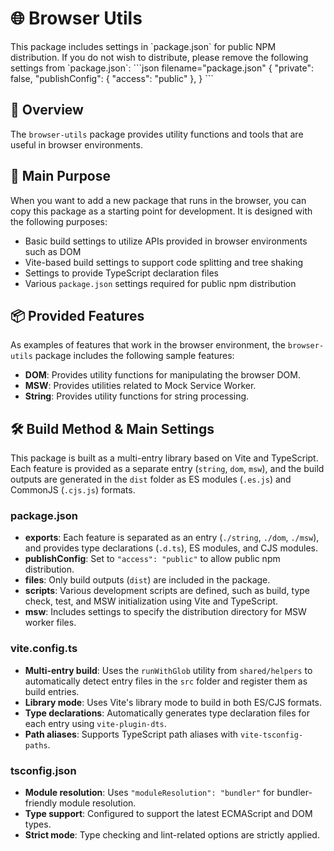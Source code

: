 
# 🌐 Browser Utils

<Callout type="info">
  This package includes settings in `package.json` for public NPM distribution.
  If you do not wish to distribute, please remove the following settings from `package.json`:
  ```json filename="package.json"
  {
    "private": false,
    "publishConfig": {
      "access": "public"
    },
  }
  ```
</Callout>

## 📖 Overview

The `browser-utils` package provides utility functions and tools that are useful in browser environments.

## 🎯 Main Purpose

When you want to add a new package that runs in the browser, you can copy this package as a starting point for development.
It is designed with the following purposes:

- Basic build settings to utilize APIs provided in browser environments such as DOM
- Vite-based build settings to support code splitting and tree shaking
- Settings to provide TypeScript declaration files
- Various `package.json` settings required for public npm distribution

## 📦 Provided Features

As examples of features that work in the browser environment, the `browser-utils` package includes the following sample features:

- <CodeRepositoryLink href="/packages/browser-utils/src/dom">**DOM**</CodeRepositoryLink>: Provides utility functions for manipulating the browser DOM.
- <CodeRepositoryLink href="/packages/browser-utils/src/msw">**MSW**</CodeRepositoryLink>: Provides utilities related to Mock Service Worker.
- <CodeRepositoryLink href="/packages/browser-utils/src/string">**String**</CodeRepositoryLink>: Provides utility functions for string processing.

## 🛠️ Build Method & Main Settings

This package is built as a multi-entry library based on Vite and TypeScript.  
Each feature is provided as a separate entry (`string`, `dom`, `msw`), and the build outputs are generated in the `dist` folder as ES modules (`.es.js`) and CommonJS (`.cjs.js`) formats.

### package.json

- **exports**: Each feature is separated as an entry (`./string`, `./dom`, `./msw`), and provides type declarations (`.d.ts`), ES modules, and CJS modules.
- **publishConfig**: Set to `"access": "public"` to allow public npm distribution.
- **files**: Only build outputs (`dist`) are included in the package.
- **scripts**: Various development scripts are defined, such as build, type check, test, and MSW initialization using Vite and TypeScript.
- **msw**: Includes settings to specify the distribution directory for MSW worker files.

### vite.config.ts

- **Multi-entry build**: Uses the `runWithGlob` utility from `shared/helpers` to automatically detect entry files in the `src` folder and register them as build entries.
- **Library mode**: Uses Vite's library mode to build in both ES/CJS formats.
- **Type declarations**: Automatically generates type declaration files for each entry using `vite-plugin-dts`.
- **Path aliases**: Supports TypeScript path aliases with `vite-tsconfig-paths`.

### tsconfig.json

- **Module resolution**: Uses `"moduleResolution": "bundler"` for bundler-friendly module resolution.
- **Type support**: Configured to support the latest ECMAScript and DOM types.
- **Strict mode**: Type checking and lint-related options are strictly applied.

